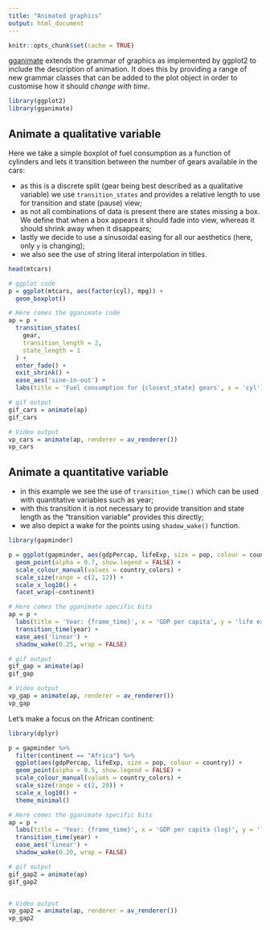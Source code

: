 ```yaml
---
title: "Animated graphics"
output: html_document
---
```


```r
knitr::opts_chunk$set(cache = TRUE)
```


[gganimate](https://gganimate.com/articles/gganimate.html) extends the grammar of graphics as implemented by ggplot2 to include the description of animation. It does this by providing a range of new grammar classes that can be added to the plot object in order to customise how it should *change with time*.


```r
library(ggplot2)
library(gganimate)
```


## Animate a qualitative variable

Here we take a simple boxplot of fuel consumption as a function of cylinders and lets it transition between the number of gears available in the cars:

* as this is a discrete split (gear being best described as a qualitative variable) we use `transition_states` and provides a relative length to use for transition and state (pause) view;
* as not all combinations of data is present there are states missing a box. We define that when a box appears it should fade into view, whereas it should shrink away when it disappears;
* lastly we decide to use a sinusoidal easing for all our aesthetics (here, only `y` is changing);
* we also see the use of string literal interpolation in titles. 

```r
head(mtcars)
```


```r
# ggplot code
p = ggplot(mtcars, aes(factor(cyl), mpg)) + 
  geom_boxplot()

# Here comes the gganimate code
ap = p +  
  transition_states(
    gear,
    transition_length = 2,
    state_length = 1
  ) +
  enter_fade() + 
  exit_shrink() +
  ease_aes('sine-in-out') + 
  labs(title = 'Fuel consumption for {closest_state} gears', x = 'cyl')

# gif output
gif_cars = animate(ap)
gif_cars

# Video output
vp_cars = animate(ap, renderer = av_renderer())
vp_cars

```


## Animate a quantitative variable

* in this example we see the use of `transition_time()` which can be used with quantitative variables such as year; 
* with this transition it is not necessary to provide transition and state length as the "transition variable" provides this directly; 
* we also depict a wake for the points using `shadow_wake()` function.


```r
library(gapminder)

p = ggplot(gapminder, aes(gdpPercap, lifeExp, size = pop, colour = country)) +
  geom_point(alpha = 0.7, show.legend = FALSE) +
  scale_colour_manual(values = country_colors) +
  scale_size(range = c(2, 12)) +
  scale_x_log10() +
  facet_wrap(~continent)

# Here comes the gganimate specific bits
ap = p +
  labs(title = 'Year: {frame_time}', x = 'GDP per capita', y = 'life expectancy') +
  transition_time(year) +
  ease_aes('linear') +
  shadow_wake(0.25, wrap = FALSE)

# gif output
gif_gap = animate(ap)
gif_gap

# Video output
vp_gap = animate(ap, renderer = av_renderer())
vp_gap

```


Let's make a focus on the African continent:

```r
library(dplyr)

p = gapminder %>% 
  filter(continent == "Africa") %>%
  ggplot(aes(gdpPercap, lifeExp, size = pop, colour = country)) +
  geom_point(alpha = 0.5, show.legend = FALSE) +
  scale_colour_manual(values = country_colors) +
  scale_size(range = c(2, 20)) +
  scale_x_log10() +
  theme_minimal()

# Here comes the gganimate specific bits
ap = p +  
  labs(title = 'Year: {frame_time}', x = 'GDP per capita (log)', y = 'life expectancy') +
  transition_time(year) +
  ease_aes('linear') +
  shadow_wake(0.20, wrap = FALSE)

# gif output
gif_gap2 = animate(ap)
gif_gap2


# Video output
vp_gap2 = animate(ap, renderer = av_renderer())
vp_gap2


```

